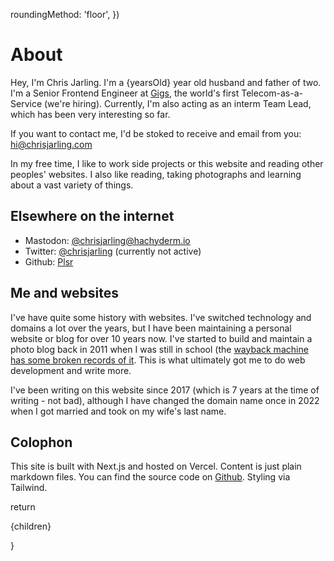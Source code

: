 
  roundingMethod: 'floor',
})

# About

Hey, I'm Chris Jarling. I'm a {yearsOld} year old husband and
father of two. I'm a Senior Frontend Engineer at <a href="https://gigs.com">Gigs</a>,
the world's first Telecom-as-a-Service (we're hiring). Currently, I'm also acting as
an interm Team Lead, which has been very interesting so far.

If you want to contact me, I'd be stoked to receive and email from
you: [hi@chrisjarling.com](mailto:hi@chrisjarling.com)

In my free time, I like to work side projects or this website and reading other
peoples' websites. I also like reading, taking photographs and learning about a
vast variety of things.

## Elsewhere on the internet

- Mastodon: <a href="https://hachyderm.io/@chrisjarling">@chrisjarling@hachyderm.io</a>
- Twitter: <a href="https://twitter.com/chrisjarling">@chrisjarling</a> (currently not active)
- Github: <a href="https://github.com/Plsr">Plsr</a>

## Me and websites

I've have quite some history with websites. I've switched technology and domains a lot
over the years, but I have been maintaining a personal website or blog for over 10 years
now. I've started to build and maintain a photo blog back in 2011 when I was still in
school (the [wayback machine has some broken records of it](https://web.archive.org/web/20110926161400/http://www.christian-poplawski.de:80/#expand). This is what ultimately got me to do web development and write more.

I've been writing on this website since 2017 (which is 7 years at the time of writing - not bad),
although I have changed the domain name once in 2022 when I got married and took on my
wife's last name.

## Colophon

This site is built with Next.js and hosted on Vercel. Content is just
plain markdown files. You can find the source code on [Github](https://github.com/Plsr/website-next). Styling via Tailwind.

  return <div className="prose dark:prose-invert">{children}</div>

}
